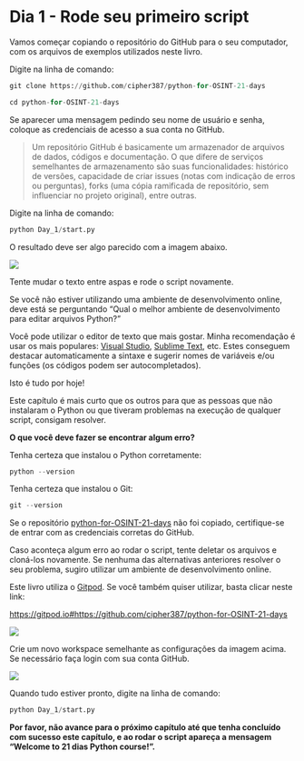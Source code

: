 # Dia 1 - Rode seu primeiro script

Vamos come&#231;ar copiando o reposit&#243;rio do GitHub para o seu computador, com os arquivos de exemplos utilizados neste livro.

Digite na linha de comando:

```python
git clone https://github.com/cipher387/python-for-OSINT-21-days
```
```python
cd python-for-OSINT-21-days
```

Se aparecer uma mensagem pedindo seu nome de usu&#225;rio e senha, coloque as credenciais de acesso a sua conta no GitHub.

> Um reposit&#243;rio GitHub &#233; basicamente um armazenador de arquivos de dados, c&#243;digos e documenta&#231;&#227;o. O que difere de servi&#231;os semelhantes de armazenamento s&#227;o suas funcionalidades: hist&#243;rico de vers&#245;es, capacidade de criar issues (notas com indica&#231;&#227;o de erros ou perguntas), forks (uma c&#243;pia ramificada de reposit&#243;rio, sem influenciar no projeto original), entre outras.  

Digite na linha de comando:

```python
python Day_1/start.py
```

O resultado deve ser algo parecido com a imagem abaixo.


![](img/ppo_4.png){fig-align="center"}

Tente mudar o texto entre aspas e rode o script novamente.

Se voc&#234; n&#227;o estiver utilizando uma ambiente de desenvolvimento online, deve est&#225; se perguntando "Qual o melhor ambiente de desenvolvimento para editar arquivos Python?"

Voc&#234; pode utilizar o editor de texto que mais gostar. Minha recomenda&#231;&#227;o &#233; usar os mais populares: [Visual Studio](https://visualstudio.microsoft.com/pt-br/), [Sublime Text](https://www.sublimetext.com/), etc. Estes conseguem destacar automaticamente a sintaxe e sugerir nomes de vari&#225;veis e/ou fun&#231;&#245;es (os c&#243;digos podem ser autocompletados). 

Isto &#233; tudo por hoje!

Este cap&#237;tulo &#233; mais curto que os outros para que as pessoas que n&#227;o instalaram o Python ou que tiveram problemas na execu&#231;&#227;o de qualquer script, consigam resolver.

**O que voc&#234; deve fazer se encontrar algum erro?**

Tenha certeza que instalou o Python corretamente:

```python
python --version
```

Tenha certeza que instalou o Git:

```python
git --version
```

Se o reposit&#243;rio [python-for-OSINT-21-days](https://github.com/cipher387/python-for-OSINT-21-days) n&#227;o foi copiado, certifique-se de entrar com as credenciais corretas do GitHub.

Caso aconte&#231;a algum erro ao rodar o script, tente deletar os arquivos e clon&#225;-los novamente. Se nenhuma das alternativas anteriores resolver o seu problema, sugiro utilizar um ambiente de desenvolvimento online.

Este livro utiliza o [Gitpod](https://gitpod.io/). Se voc&#234; tamb&#233;m quiser utilizar, basta clicar neste link:

<https://gitpod.io#https://github.com/cipher387/python-for-OSINT-21-days>

![](img/ppo_5.png){fig-align="center"}

Crie um novo workspace semelhante as configura&#231;&#245;es da imagem acima. Se necess&#225;rio fa&#231;a login com sua conta GitHub.


![](img/ppo_6.png){fig-align="center"}

Quando tudo estiver pronto, digite na linha de comando:

```python
python Day_1/start.py
```

**Por favor, n&#227;o avance para o pr&#243;ximo cap&#237;tulo at&#233; que tenha conclu&#237;do com sucesso este cap&#237;tulo, e ao rodar o script apare&#231;a a mensagem "Welcome to 21 dias Python course!".**
